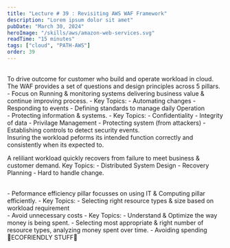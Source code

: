 ```yaml
---
title: "Lecture # 39 : Revisiting AWS WAF Framework"
description: "Lorem ipsum dolor sit amet"
pubDate: "March 30, 2024"
heroImage: "/skills/aws/amazon-web-services.svg"
readTime: "15 minutes"
tags: ["cloud", "PATH-AWS"]
order: 39
---
```



<br />
<Section link="why-waf" title="Why does AWS WAF Exist?" /> 
To drive outcome for customer who build and operate workload in cloud.
The WAF provides a set of questions and design principles across 5 pillars.

<br />
<Section link="operational-excellence" title="1. OPERATIONAL EXCELLENCE" /> 
- Focus on Running & monitoring systems delivering business value & continue improving process.
- Key Topics:
    - Automating changes
    - Responding to events
    - Defining standards to manage daily Operation

<br />
<Section link="security" title="2. Security" /> 
- Protecting information & systems.
- Key Topics:
    - Confidentiality
    - Integrity of data
    - Privilage Management
    - Protecting system (from attackers)
    - Establishing controls to detect security events.

<br />
<Section link="reliablity" title="3. Reliblity" /> 
Insuring the workload peforms its intended function correctly and consistently when its expected to.

A reliliant workload quickly recovers from failure to meet business & customer demand.
Key Topics:
    - Distributed System Design
    - Recovery Planning
    - Hard to handle change.

<br />
<Section link="peformance efficiency" title="4. Reliblity" /> 
- Peformance efficiency pillar focusses on using IT & Computing pillar efficiently.
- Key Topics:
    - Selecting right resource types & size based on workload requirement

<br />
<Section link="cost-optimization" title="5. Cost Optimiazation" /> 
- Avoid unnecessary costs
- Key Topics:
    - Understand & Optimize the way money is being spent.
    - Selecting most appropriate & right number of resource types, analyzing money spent over time.
    - Avoiding spending

<br />
<Section link="sustainablity" title="6. Sustainablity" /> 
🌈ECOFRIENDLY STUFF🌈